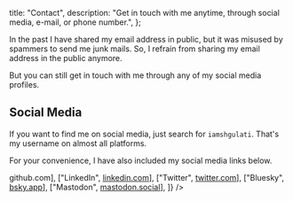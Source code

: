   title: "Contact",
  description:
    "Get in touch with me anytime, through social media, e-mail, or phone number.",
};


In the past I have shared my email address in public, but it was misused by spammers to send me junk mails.
So, I refrain from sharing my email address in the public anymore.

But you can still get in touch with me through any of my social media profiles.

## Social Media

If you want to find me on social media, just search for `iamshgulati`. That's my username on almost all platforms.

For your convenience, I have also included my social media links below.

<Table
  header={["Social", "Link"]}
  rows={[
    ["GitHub", <a href={siteConfig.links.github}>github.com</a>],
    ["LinkedIn", <a href={siteConfig.links.linkedin}>linkedin.com</a>],
    ["Twitter", <a href={siteConfig.links.twitter}>twitter.com</a>],
    ["Bluesky", <a href={siteConfig.links.bluesky}>bsky.app</a>],
    ["Mastodon", <a href={siteConfig.links.mastodon}>mastodon.social</a>],
  ]}
/>
